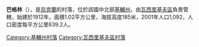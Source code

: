 {{coord|50|13|2|N|30|12|47|E|scale:30000|display=title}}

'''巴格林'''（{{lang-uk|Багрин}}），是[[烏克蘭|烏克蘭]]的村落，位於該國中北部[[基輔州|基輔州]]，由[[瓦西里基夫區|瓦西里基夫區]]負責管轄，始建於1912年，面積1.02平方公里，海拔高度185米，2001年人口1,092，人口密度每平方公里639.2人。

{{DEFAULTSORT:Багрин}}
[[Category:基輔州村落|Category:基輔州村落]]
[[Category:瓦西里基夫區村落|Category:瓦西里基夫區村落]]


{{Kiev-geo-stub}}